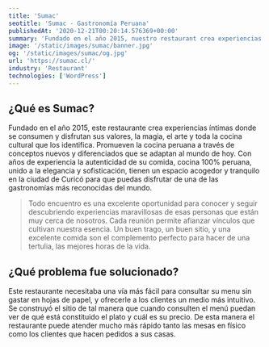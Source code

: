 ```yaml
---
title: 'Sumac'
seotitle: 'Sumac - Gastronomía Peruana'
publishedAt: '2020-12-21T00:20:14.576369+00:00'
summary: 'Fundado en el año 2015, nuestro restaurant crea experiencias íntimas donde se consumen y disfrutan nuestros valores, la magia y el arte.'
image: '/static/images/sumac/banner.jpg'
og: '/static/images/sumac/og.jpg'
url: 'https://sumac.cl/'
industry: 'Restaurant'
technologies: ['WordPress']
---
```


## ¿Qué es Sumac?

Fundado en el año 2015, este restaurante crea experiencias íntimas donde se consumen y disfrutan sus valores, la magia, el arte y toda la cocina cultural que los identifica. Promueven la cocina peruana a través de conceptos nuevos y diferenciados que se adaptan al mundo de hoy. Con años de experiencia la autenticidad de su comida, cocina 100% peruana, unido a la elegancia y sofisticación, tienen un espacio acogedor y tranquilo en la ciudad de Curicó para que puedas disfrutar de una de las gastronomías más reconocidas del mundo.

> Todo encuentro es una excelente oportunidad para conocer y seguir descubriendo experiencias maravillosas de esas personas que están muy cerca de nosotros. Cada reunión permite afianzar vínculos que cultivan nuestra esencia. Un buen trago, un buen sitio, y una excelente comida son el complemento perfecto para hacer de una tertulia, las mejores horas de la vida.

## ¿Qué problema fue solucionado?

Este restaurante necesitaba una vía más fácil para consultar su menu sin gastar en hojas de papel, y ofrecerle a los clientes un medio más intuitivo. Se construyó el sitio de tal manera que cuando consulten el menú puedan ver de qué está constituido el plato y cuál es su precio. De esta manera el restaurante puede atender mucho más rápido tanto las mesas en físico como los clientes que hacen pedidos a sus casas.